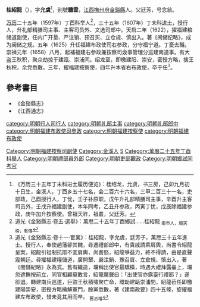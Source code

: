 '''桂紹龍'''（{{bd|1569年||1637年|catIdx=G桂}}），字'''允虞'''<ref>《万历三十五年丁未科进士履历便览》：桂绍龙，允虞，书三房，己卯九月初十日生，金溪人，丁酉乡五十七名，会二百六十六名，三甲二百三十一名，吏部政，己酉授行人，丁忧，壬子补原职，戊午升礼部精膳司主事，辛酉升主客司员外，壬戌升福建副使，本年同考，乙丑升参政，丙寅丁忧，戊辰除福建参政，庚午加升按察使。曾祖天祚，祖叢，父廷芳。</ref>，别號'''驤雲'''，[[江西|江西]][[撫州府|撫州府]][[金谿縣|金谿縣]]人。父廷芳，号念翁。

[[万历|万历]]二十五年（1597年）丁酉科举人<ref>道光《金谿縣志·卷五·選舉》：萬厯二十五年丁酉鄉試……桂紹龍 <sub>南巿人，順天榜，有傳</sub></ref>，三十五年（1607年）丁未科[[进士|进士]]，授行人，升礼部精膳司主事、主客司员外、文选司郎中。天启二年（1622），擢福建粮储道副使，任内广开垦、严注销、预召买、立仓规、慎出入。著《闽储纪略》，成为闽储之规。五年（1625）升任福建布政使司右参政，分守福宁道。丁憂去職。崇禎元年（1658）八月，起補福建右参政兼按察司僉事管理分巡建南道事。有大盗王秋积，聚众劫掠于建瓯、崇浦间。绍龙至，即檄建阳、崇安，密授方略，擒王秋积，余党悉散。三年，擢福建按察使，四年升本省右布政使，卒于任<ref>道光《金谿縣志·卷十一·宦業》：桂紹龍，字允虞，廷芳子，萬厯三十五年進士。授行人，奉使趙藩卻其餽，尋遷禮部郎中，有貴戚請乘肩輿，尚書令紹龍呈案，紹龍引祖制抗辯不宜肩輿，尚書怒，紹龍爭益力，終不得請，由是直聲震朝廷。尋擢福建糧儲道，廣開墾、嚴注銷、豫召買、立倉規、慎出入，著《閩儲紀略》永為式。舊有織造，璫稱出使官最驕橫，時遇大禮拜露臺上，璫忽遮撫按前立，同官相顧莫敢言，紹龍厲聲曰：「出使官亦露臺行禮耶？」遂卻退。轉建南兵巡道，巨盜王秋積嘯聚亡命，環劫建甌崇浦間，紹龍莅任即檄建陽崇安，密授方略擒解軍門，餘黨悉散，著《建南政要》四十五條，旋擢福建左布政使，惜未竟其用而卒。 <sub>舊志增</sub></ref>。

== 參考書目 ==
{{reflist}}
*《金谿縣志》
*《江西通志》

{{萬曆三十五年丁未科殿試金榜}}
{{DEFAULTSORT:Gui桂}}
[[category:明朝行人司行人|category:明朝行人司行人]]
[[category:明朝礼部主事|category:明朝礼部主事]]
[[category:明朝礼部郎中|category:明朝礼部郎中]]
[[category:明朝福建布政使司參政|category:明朝福建布政使司參政]]
[[Category:明朝福建按察司副使|Category:明朝福建按察司副使]]
[[category:明朝福建按察使|category:明朝福建按察使]]
[[category:明朝福建布政使|category:明朝福建布政使]]
[[Category:金溪人|Category:金溪人]]
[[Category:桂姓|S]]
[[Category:萬曆二十五年丁酉科舉人|Category:萬曆二十五年丁酉科舉人]]
[[Category:明朝禮部員外郎|Category:明朝禮部員外郎]]
[[Category:明朝吏部觀政|Category:明朝吏部觀政]]
[[Category:明朝鄉試同考官|Category:明朝鄉試同考官]]